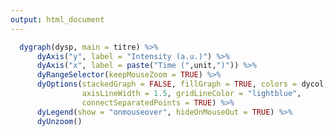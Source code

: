 ```yaml
---
output: html_document
---
```


```r
  dygraph(dysp, main = titre) %>%
      dyAxis("y", label = "Intensity (a.u.)") %>% 
      dyAxis("x", label = paste("Time (",unit,")")) %>%
      dyRangeSelector(keepMouseZoom = TRUE) %>%
      dyOptions(stackedGraph = FALSE, fillGraph = TRUE, colors = dycol,
                axisLineWidth = 1.5, gridLineColor = "lightblue",
                connectSeparatedPoints = TRUE) %>% 
      dyLegend(show = "onmouseover", hideOnMouseOut = TRUE) %>% 
      dyUnzoom()
```
